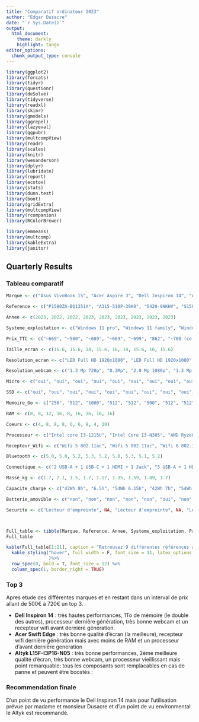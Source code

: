 ```yaml
---
title: "Comparatif ordinateur 2023"
author: "Edgar Dusacre"
date: "`r Sys.Date()`"
output:
  html_document:
    theme: darkly
    highlight: tango
editor_options:
  chunk_output_type: console
---
```


```r
library(ggplot2) 
library(forcats)
library(tidyr)
library(questionr)
library(deSolve)
library(tidyverse)
library(readxl)
library(skimr)
library(gmodels)
library(ggrepel)
library(lazyeval)
library(ggpubr)
library(multcompView)
library(readr)
library(scales)
library(knitr)
library(wesanderson)
library(dplyr) 
library(lubridate)
library(report)
library(ecotox)
library(stats)
library(dunn.test)
library(boot)
library(gridExtra)
library(multcompView)
library(rcompanion)
library(RColorBrewer)

library(emmeans)
library(multcomp)
library(kableExtra)
library(janitor)
```
## Quarterly Results {.tabset .tabset-fade .tabset-pills}

### Tableau comparatif
```r

Marque <- c("Asus VivoBook 15", "Acer Aspire 3", "Dell Inspiron 14", "Asus VivoBook 15", "Acer Swift Edge", "PC Vert", "HP", "Lenovo IdeaPad Slim 5", "Altyk")

Reference <- c("P1500ZA-BQ1351X", "A315-510P-39K0", "5420-9NKHV", "S1502ZA-EJ1482W", "SFA16-41-R0BM", "NL40AU 14", "15-fd0067nf", "16IAH8 83BG000TFR", "L15F-I3P16-N05")

Annee <- c(2023, 2022, 2022, 2023, 2023, 2023, 2023, 2023, 2023) 

Systeme_exploitation <- c("Windows 11 pro", "Windows 11 family", "Windows 11 family", "Windows 11 family", "Windows 11 family", "Windows 11 pro", "Windows 11 family", "Windows 11 family", "Windows 11 pro")

Prix_TTC <- c("~669", "~500", "~689", "~669", "~699", "862", "~700 (ce trouve a 600)", "~693", "719")

Taille_ecran <- c(15.6, 15.6, 14, 15.6, 16, 14, 15.6, 16, 15.6)

Resolution_ecran <- c("LED Full HD 1920x1080", "LED Full HD 1920x1080", "LCD Full HD 1920x1080", "LCD Full HD 1920x1080", "OLED 4K UHD 3840x2400", "LED Full HD 1920x1080", "LCD Full HD 1920x1080", "LCD Full HD 1920x1080", "IPS UHD 1920x1080")

Resolution_webcam <- c("1.3 Mp 720p", "0.3Mp", "2.0 Mp 1080p", "1.3 Mp 720p", "2.0 Mp 1080p", "1.0 Mp 1280x720p", "1.3 Mp 720p", "2.0 Mp 1080p", "2.0 Mp 1080p")

Micro <- c("oui", "oui", "oui", "oui", "oui", "oui", "oui", "oui", "oui")

SSD <- c("oui", "oui", "oui", "oui", "oui", "oui", "oui", "oui", "oui") 

Memoire_Go <- c("256", "512", "1000", "512", "512", "500", "512", "512", "480") 

RAM <- c(8, 8, 12, 16, 8, 16, 16, 16, 16) 

Coeurs <- c(4, 8, 8, 8, 6, 6, 8, 4, 10)

Processeur <- c("Intel core I3-1215U", "Intel Core I3-N305", "AMD Ryzen™ 7 7730U", "Intel Core i7-12700H", "AMD Ryzen™ 5 6600U"," Intel Core I3-1315U", "Intel Core I3-1335U", "Intel Core I5-1245OH", "Intel Core i3-1220P")

Recepteur_Wifi <- c("Wifi 5 802.11ac", "Wifi 5 802.11ac", "Wifi 6 802.11ax", "Wifi 6 802.11ax", "Wifi 6e 802.11ax", "Wifi 6e 802.11ax", "Wifi 6e 802.11ax", "Wifi 6e 802.11ax", "Wifi 6 802.11ax")

Bluetooth <- c(5.0, 5.0, 5.2, 5.3, 5.2, 5.0, 5.3, 5.1, 5.2)

Connectique <- c("2 USB-A + 1 USB-C + 1 HDMI + 1 Jack", "3 USB-A + 1 HDMI + 1 Jack", "2 USB-A + 1 USB-C + 1 HDMI + 1 Jack + 1 SD", "2 USB-A + 1 USB-C + 1 HDMI + 1 Jack", "2 USB-A + 2 USB-C + 1 HDMI + 1 Jack", "2 USB-A + 1 USB-C + 1 HDMI + 1 Jack + RJ45 + MicroSD", "2 USB-A + 1 USB-C + 1 HDMI + 1 Jack", "2 USB-A + 2 USB-C + 1 HDMI + 1 Jack + MicroSD", "2 USB-A + 1 USB-C + 1 HDMI + MicroSD + RJ45")

Masse_kg <- c(1.7, 2.1, 1.5, 1.7, 1.17, 1.35, 1.59, 1.89, 1.7)

Capacite_charge <- c("42Wh 8h", "6.5h", "54Wh 6.15h", "42Wh 7h", "54Wh 7h37", "50 Wh 12h", "41 Wh 7h45", "56.6Wh 9h", "53 Wh 6.5h")

Batterie_amovible <- c("non", "non", "non", "non", "non", "oui", "non", "non", "oui")

Securite <- c("Lecteur d'empreinte", NA, "Lecteur d'empreinte", NA, "Lecteur d'empreinte", NA, "Lecteur d'empreinte", NA, "Lecteur d'empreinte")



Full_table <- tibble(Marque, Reference, Annee, Systeme_exploitation, Prix_TTC, Taille_ecran, Resolution_ecran, Resolution_webcam, Micro, SSD, Memoire_Go, RAM, Coeurs, Processeur, Recepteur_Wifi, Bluetooth, Connectique, Masse_kg, Capacite_charge, Batterie_amovible, Securite)
Full_table

```

```r

kable(Full_table[1:21], caption = "Retrouvez 9 différentes références avec leurs caractéristiques principales") %>%
  kable_styling("hover", full_width = F, font_size = 11, latex_options = "hold_position"
                )%>%
  row_spec(0, bold = T, font_size = 12) %>%
  column_spec(1, border_right = TRUE)
```

### Top 3
Apres etude des différentes marques et en restant dans un interval de prix allant de 500€ à 720€ un top 3. 

  * **Dell Inspiron 14** : très hautes performances, 1To de mémoire (le double des autres), processeur dernière génération, très bonne webcam et un recepteur wifi avant dernière génération.
  * **Acer Swift Edge** : très bonne qualité d'écran (la meilleure), recepteur wifi dernière génération mais avec moins de RAM et un processeur d'avant dernière generation
  * **Altyk L15F-I3P16-N05** : très bonne performances, 2ème meilleure qualité d'écran, très bonne webcam, un processeur vieillissant mais point remarquable: tous les composants sont remplacables en cas de panne et peuvent être boostés : 

### Recommendation finale
D'un point de vu performance le Dell Inspiron 14 mais pour l'utilisation prévue par madame et monsieur Dusacre et d'un point de vu environmental le Altyk est recommandé. 
